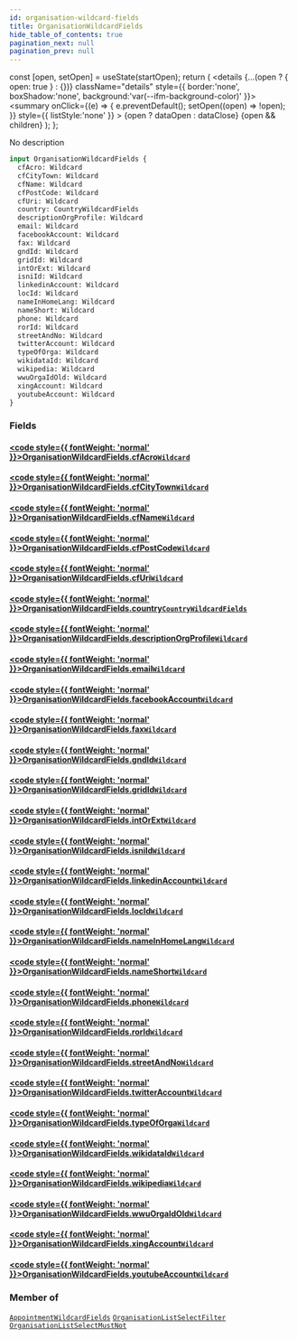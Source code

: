 ```yaml
---
id: organisation-wildcard-fields
title: OrganisationWildcardFields
hide_table_of_contents: true
pagination_next: null
pagination_prev: null
---
```







  const [open, setOpen] = useState(startOpen);
  return (
    <details {...(open ? { open: true } : {})} className="details" style={{ border:'none', boxShadow:'none', background:'var(--ifm-background-color)' }}>
      <summary
        onClick={(e) => {
          e.preventDefault();
          setOpen((open) => !open);
        }}
        style={{ listStyle:'none' }}
      >
      {open ? dataOpen : dataClose}
      </summary>
      {open && children}
    </details>
  );
};




No description


```graphql
input OrganisationWildcardFields {
  cfAcro: Wildcard
  cfCityTown: Wildcard
  cfName: Wildcard
  cfPostCode: Wildcard
  cfUri: Wildcard
  country: CountryWildcardFields
  descriptionOrgProfile: Wildcard
  email: Wildcard
  facebookAccount: Wildcard
  fax: Wildcard
  gndId: Wildcard
  gridId: Wildcard
  intOrExt: Wildcard
  isniId: Wildcard
  linkedinAccount: Wildcard
  locId: Wildcard
  nameInHomeLang: Wildcard
  nameShort: Wildcard
  phone: Wildcard
  rorId: Wildcard
  streetAndNo: Wildcard
  twitterAccount: Wildcard
  typeOfOrga: Wildcard
  wikidataId: Wildcard
  wikipedia: Wildcard
  wwuOrgaIdOld: Wildcard
  xingAccount: Wildcard
  youtubeAccount: Wildcard
}
```




### Fields

#### [<code style={{ fontWeight: 'normal' }}>OrganisationWildcardFields.<b>cfAcro</b></code>](#)<Bullet />[`Wildcard`](/cris/inputs/wildcard) <Badge class="secondary" text="input"/>
> 
> 

#### [<code style={{ fontWeight: 'normal' }}>OrganisationWildcardFields.<b>cfCityTown</b></code>](#)<Bullet />[`Wildcard`](/cris/inputs/wildcard) <Badge class="secondary" text="input"/>
> 
> 

#### [<code style={{ fontWeight: 'normal' }}>OrganisationWildcardFields.<b>cfName</b></code>](#)<Bullet />[`Wildcard`](/cris/inputs/wildcard) <Badge class="secondary" text="input"/>
> 
> 

#### [<code style={{ fontWeight: 'normal' }}>OrganisationWildcardFields.<b>cfPostCode</b></code>](#)<Bullet />[`Wildcard`](/cris/inputs/wildcard) <Badge class="secondary" text="input"/>
> 
> 

#### [<code style={{ fontWeight: 'normal' }}>OrganisationWildcardFields.<b>cfUri</b></code>](#)<Bullet />[`Wildcard`](/cris/inputs/wildcard) <Badge class="secondary" text="input"/>
> 
> 

#### [<code style={{ fontWeight: 'normal' }}>OrganisationWildcardFields.<b>country</b></code>](#)<Bullet />[`CountryWildcardFields`](/cris/inputs/country-wildcard-fields) <Badge class="secondary" text="input"/>
> 
> 

#### [<code style={{ fontWeight: 'normal' }}>OrganisationWildcardFields.<b>descriptionOrgProfile</b></code>](#)<Bullet />[`Wildcard`](/cris/inputs/wildcard) <Badge class="secondary" text="input"/>
> 
> 

#### [<code style={{ fontWeight: 'normal' }}>OrganisationWildcardFields.<b>email</b></code>](#)<Bullet />[`Wildcard`](/cris/inputs/wildcard) <Badge class="secondary" text="input"/>
> 
> 

#### [<code style={{ fontWeight: 'normal' }}>OrganisationWildcardFields.<b>facebookAccount</b></code>](#)<Bullet />[`Wildcard`](/cris/inputs/wildcard) <Badge class="secondary" text="input"/>
> 
> 

#### [<code style={{ fontWeight: 'normal' }}>OrganisationWildcardFields.<b>fax</b></code>](#)<Bullet />[`Wildcard`](/cris/inputs/wildcard) <Badge class="secondary" text="input"/>
> 
> 

#### [<code style={{ fontWeight: 'normal' }}>OrganisationWildcardFields.<b>gndId</b></code>](#)<Bullet />[`Wildcard`](/cris/inputs/wildcard) <Badge class="secondary" text="input"/>
> 
> 

#### [<code style={{ fontWeight: 'normal' }}>OrganisationWildcardFields.<b>gridId</b></code>](#)<Bullet />[`Wildcard`](/cris/inputs/wildcard) <Badge class="secondary" text="input"/>
> 
> 

#### [<code style={{ fontWeight: 'normal' }}>OrganisationWildcardFields.<b>intOrExt</b></code>](#)<Bullet />[`Wildcard`](/cris/inputs/wildcard) <Badge class="secondary" text="input"/>
> 
> 

#### [<code style={{ fontWeight: 'normal' }}>OrganisationWildcardFields.<b>isniId</b></code>](#)<Bullet />[`Wildcard`](/cris/inputs/wildcard) <Badge class="secondary" text="input"/>
> 
> 

#### [<code style={{ fontWeight: 'normal' }}>OrganisationWildcardFields.<b>linkedinAccount</b></code>](#)<Bullet />[`Wildcard`](/cris/inputs/wildcard) <Badge class="secondary" text="input"/>
> 
> 

#### [<code style={{ fontWeight: 'normal' }}>OrganisationWildcardFields.<b>locId</b></code>](#)<Bullet />[`Wildcard`](/cris/inputs/wildcard) <Badge class="secondary" text="input"/>
> 
> 

#### [<code style={{ fontWeight: 'normal' }}>OrganisationWildcardFields.<b>nameInHomeLang</b></code>](#)<Bullet />[`Wildcard`](/cris/inputs/wildcard) <Badge class="secondary" text="input"/>
> 
> 

#### [<code style={{ fontWeight: 'normal' }}>OrganisationWildcardFields.<b>nameShort</b></code>](#)<Bullet />[`Wildcard`](/cris/inputs/wildcard) <Badge class="secondary" text="input"/>
> 
> 

#### [<code style={{ fontWeight: 'normal' }}>OrganisationWildcardFields.<b>phone</b></code>](#)<Bullet />[`Wildcard`](/cris/inputs/wildcard) <Badge class="secondary" text="input"/>
> 
> 

#### [<code style={{ fontWeight: 'normal' }}>OrganisationWildcardFields.<b>rorId</b></code>](#)<Bullet />[`Wildcard`](/cris/inputs/wildcard) <Badge class="secondary" text="input"/>
> 
> 

#### [<code style={{ fontWeight: 'normal' }}>OrganisationWildcardFields.<b>streetAndNo</b></code>](#)<Bullet />[`Wildcard`](/cris/inputs/wildcard) <Badge class="secondary" text="input"/>
> 
> 

#### [<code style={{ fontWeight: 'normal' }}>OrganisationWildcardFields.<b>twitterAccount</b></code>](#)<Bullet />[`Wildcard`](/cris/inputs/wildcard) <Badge class="secondary" text="input"/>
> 
> 

#### [<code style={{ fontWeight: 'normal' }}>OrganisationWildcardFields.<b>typeOfOrga</b></code>](#)<Bullet />[`Wildcard`](/cris/inputs/wildcard) <Badge class="secondary" text="input"/>
> 
> 

#### [<code style={{ fontWeight: 'normal' }}>OrganisationWildcardFields.<b>wikidataId</b></code>](#)<Bullet />[`Wildcard`](/cris/inputs/wildcard) <Badge class="secondary" text="input"/>
> 
> 

#### [<code style={{ fontWeight: 'normal' }}>OrganisationWildcardFields.<b>wikipedia</b></code>](#)<Bullet />[`Wildcard`](/cris/inputs/wildcard) <Badge class="secondary" text="input"/>
> 
> 

#### [<code style={{ fontWeight: 'normal' }}>OrganisationWildcardFields.<b>wwuOrgaIdOld</b></code>](#)<Bullet />[`Wildcard`](/cris/inputs/wildcard) <Badge class="secondary" text="input"/>
> 
> 

#### [<code style={{ fontWeight: 'normal' }}>OrganisationWildcardFields.<b>xingAccount</b></code>](#)<Bullet />[`Wildcard`](/cris/inputs/wildcard) <Badge class="secondary" text="input"/>
> 
> 

#### [<code style={{ fontWeight: 'normal' }}>OrganisationWildcardFields.<b>youtubeAccount</b></code>](#)<Bullet />[`Wildcard`](/cris/inputs/wildcard) <Badge class="secondary" text="input"/>
> 
> 



### Member of

[`AppointmentWildcardFields`](/cris/inputs/appointment-wildcard-fields)  <Badge class="secondary" text="input"/><Bullet />[`OrganisationListSelectFilter`](/cris/inputs/organisation-list-select-filter)  <Badge class="secondary" text="input"/><Bullet />[`OrganisationListSelectMustNot`](/cris/inputs/organisation-list-select-must-not)  <Badge class="secondary" text="input"/>

